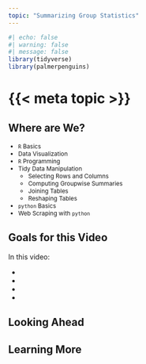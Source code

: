 ```yaml
---
topic: "Summarizing Group Statistics"
---
```


```r
#| echo: false
#| warning: false
#| message: false
library(tidyverse)
library(palmerpenguins)
```

# {{< meta topic >}}

## Where are We?

::: {style="font-size: 85%;"}
- `R` Basics
- Data Visualization
- `R` Programming
- [Tidy Data Manipulation]{color="blue"}
  - Selecting Rows and Columns
  - [Computing Groupwise Summaries]{color="blue"}
  - Joining Tables
  - Reshaping Tables
- `python` Basics
- Web Scraping with `python`

:::


## Goals for this Video

In this video: 

::: incremental

- 
- 
- 
- 

:::


## Looking Ahead

## Learning More
